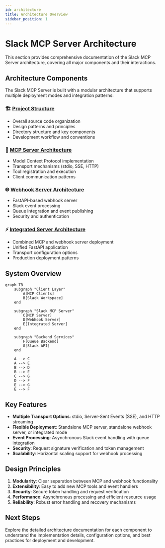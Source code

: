 ```yaml
---
id: architecture
title: Architecture Overview
sidebar_position: 1
---
```


# Slack MCP Server Architecture

This section provides comprehensive documentation of the Slack MCP Server architecture, covering all major components and their interactions.

## Architecture Components

The Slack MCP Server is built with a modular architecture that supports multiple deployment modes and integration patterns:

### **🏗️ [Project Structure](/dev/0.0.1/architecture/project-structure)**
- Overall source code organization
- Design patterns and principles
- Directory structure and key components
- Development workflow and conventions

### **🔧 [MCP Server Architecture](/dev/0.0.1/architecture/mcp-server-architecture)**
- Model Context Protocol implementation
- Transport mechanisms (stdio, SSE, HTTP)
- Tool registration and execution
- Client communication patterns

### **🌐 [Webhook Server Architecture](/dev/0.0.1/architecture/webhook-server-architecture)**
- FastAPI-based webhook server
- Slack event processing
- Queue integration and event publishing
- Security and authentication

### **⚡ [Integrated Server Architecture](/dev/0.0.1/architecture/integrated-server-architecture)**
- Combined MCP and webhook server deployment
- Unified FastAPI application
- Transport configuration options
- Production deployment patterns

## System Overview

```mermaid
graph TB
    subgraph "Client Layer"
        A[MCP Clients]
        B[Slack Workspace]
    end
    
    subgraph "Slack MCP Server"
        C[MCP Server]
        D[Webhook Server]
        E[Integrated Server]
    end
    
    subgraph "Backend Services"
        F[Queue Backend]
        G[Slack API]
    end
    
    A --> C
    A --> E
    B --> D
    B --> E
    C --> G
    D --> F
    E --> G
    E --> F
```

## Key Features

- **Multiple Transport Options**: stdio, Server-Sent Events (SSE), and HTTP streaming
- **Flexible Deployment**: Standalone MCP server, standalone webhook server, or integrated mode
- **Event Processing**: Asynchronous Slack event handling with queue integration
- **Security**: Request signature verification and token management
- **Scalability**: Horizontal scaling support for webhook processing

## Design Principles

1. **Modularity**: Clear separation between MCP and webhook functionality
2. **Extensibility**: Easy to add new MCP tools and event handlers
3. **Security**: Secure token handling and request verification
4. **Performance**: Asynchronous processing and efficient resource usage
5. **Reliability**: Robust error handling and recovery mechanisms

## Next Steps

Explore the detailed architecture documentation for each component to understand the implementation details, configuration options, and best practices for deployment and development.
